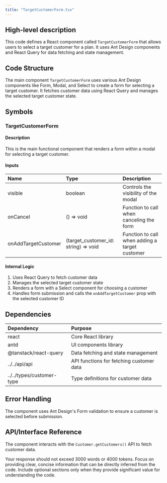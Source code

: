 ```yaml
---
title: "TargetCustomerForm.tsx"
---
```


## High-level description
This code defines a React component called `TargetCustomerForm` that allows users to select a target customer for a plan. It uses Ant Design components and React Query for data fetching and state management.

## Code Structure
The main component `TargetCustomerForm` uses various Ant Design components like Form, Modal, and Select to create a form for selecting a target customer. It fetches customer data using React Query and manages the selected target customer state.

## Symbols

### TargetCustomerForm
#### Description
This is the main functional component that renders a form within a modal for selecting a target customer.

#### Inputs
| Name | Type | Description |
|:-----|:-----|:------------|
| visible | boolean | Controls the visibility of the modal |
| onCancel | () =&gt; void | Function to call when canceling the form |
| onAddTargetCustomer | (target_customer_id: string) =&gt; void | Function to call when adding a target customer |

#### Internal Logic
1. Uses React Query to fetch customer data
2. Manages the selected target customer state
3. Renders a form with a Select component for choosing a customer
4. Handles form submission and calls the `onAddTargetCustomer` prop with the selected customer ID

## Dependencies
| Dependency | Purpose |
|:-----------|:--------|
| react | Core React library |
| antd | UI components library |
| @tanstack/react-query | Data fetching and state management |
| ../../api/api | API functions for fetching customer data |
| ../../types/customer-type | Type definitions for customer data |

## Error Handling
The component uses Ant Design's Form validation to ensure a customer is selected before submission.

## API/Interface Reference
The component interacts with the `Customer.getCustomers()` API to fetch customer data.

Your response should not exceed 3000 words or 4000 tokens. Focus on providing clear, concise information that can be directly inferred from the code. Include optional sections only when they provide significant value for understanding the code.